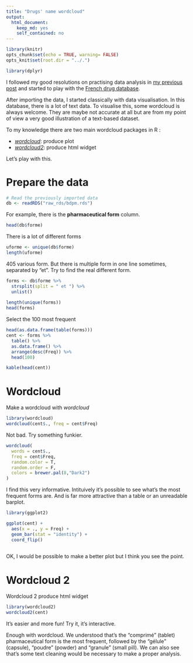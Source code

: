 ```yaml
---
title: "Drugs' name wordcloud"
output: 
  html_document: 
    keep_md: yes
    self_contained: no
---
```


```r
library(knitr)
opts_chunk$set(echo = TRUE, warning= FALSE)
opts_knit$set(root.dir = "../.")

library(dplyr)
```

I followed my good resolutions on practising data analysis in [my previous post](http://blog.jom.link/data_science_pet_project.html) and started to play with the [French drug database](https://github.com/jomuller/explore_drug_database).

After importing the data, I started classically with data visualisation. In this database, there is a lot of text data. To visualise this, some wordcloud is always welcome. They are maybe not accurate at all but are from my point of view a very good illustration of a text-based dataset.

To my knowledge there are two main wordcloud packages in R :

- [*wordcloud*](https://cran.rstudio.com/web/packages/wordcloud/index.html): produce plot
- [*wordcloud2*](https://cran.rstudio.com/web/packages/wordcloud2/index.html): produce html widget

Let's play with this.

# Prepare the data

```r
# Read the previously imported data
db <- readRDS("raw_rds/bdpm.rds")
```

For example, there is the **pharmaceutical form** column.

```r
head(db$forme)
```

There is a lot of different forms

```r
uforme <- unique(db$forme)
length(uforme)
```

405 various form. But there is multiple form in one line sometimes, separated by "et". Try to find the real different form.

```r
forms <- db$forme %>%
  strsplit(split = " et ") %>%
  unlist() 
  
length(unique(forms))  
head(forms)

```

Select the 100 most frequent

```r
head(as.data.frame(table(forms)))
cent <- forms %>%
  table() %>%
  as.data.frame() %>%
  arrange(desc(Freq)) %>%
  head(100)

kable(head(cent))
```

# Wordcloud

Make a wordcloud with *wordcloud*

```r
library(wordcloud)
wordcloud(cent$., freq = cent$Freq)
```

Not bad. Try something funkier.

```r
wordcloud(
  words = cent$., 
  freq = cent$Freq, 
  random.color = T, 
  random.order = F, 
  colors = brewer.pal(8,"Dark2")
)
```

I find this very informative. Intituively it's possible to see what's the most frequent forms are. And is far more attractive than a table or an unreadable barplot.

```r
library(ggplot2)

ggplot(cent) +
  aes(x = ., y = Freq) +
  geom_bar(stat = "identity") +
  coord_flip()
  
```

OK, I would be possible to make a better plot but I think you see the point.

# Wordcloud 2

Wordcloud 2 produce html widget

```r
library(wordcloud2)
wordcloud2(cent)
```

It's easier and more fun! Try it, it's interactive.

Enough with wordcloud. We understood that's the "comprimé" (tablet) pharmaceutical form is the most frequent, followed by the "gélule" (capsule), "poudre" (powder) and "granule" (small pill). We can also see that's some text cleaning would be necessary to make a proper analysis.

